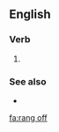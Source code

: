 ==English==

===Verb===
{{head|en|verb form}}

# {{en-simple past of|ring off}}

===See also===
* {{l|en|rung off}}

[[fa:rang off]]